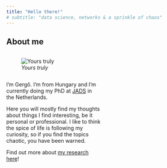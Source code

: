 ```yaml
---
title: "Hello there!"
# subtitle: "data science, networks & a sprinkle of chaos"
---
```


## About me

::: {.column width="40%" .add-space}

![*Yours truly*](resources/profile_pic.jpg)


:::

::: {.column width="50%"}

I’m Gergő. I’m from Hungary and I’m currently doing my PhD at [JADS](https://jads.nl) in the Netherlands.

Here you will mostly find my thoughts about things I find interesting, be it personal or professional. I like to think the spice of life is following my curiosity, so if you find the topics chaotic, you have been warned.

Find out more about [my research here](research.qmd)!





:::

